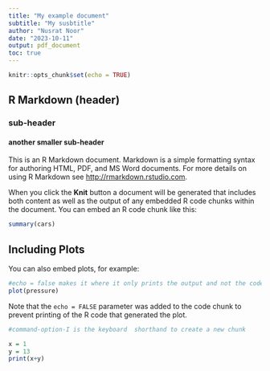 ```yaml
---
title: "My example document"
subtitle: "My susbtitle"
author: "Nusrat Noor"
date: "2023-10-11"
output: pdf_document
toc: true
---
```


```r
knitr::opts_chunk$set(echo = TRUE)
```

## R Markdown (header)
### sub-header
#### another smaller sub-header

This is an R Markdown document. Markdown is a simple formatting syntax for authoring HTML, PDF, and MS Word documents. For more details on using R Markdown see <http://rmarkdown.rstudio.com>.

When you click the **Knit** button a document will be generated that includes both content as well as the output of any embedded R code chunks within the document. You can embed an R code chunk like this:

```r
summary(cars)
```

## Including Plots

You can also embed plots, for example:

```r
#echo = false makes it where it only prints the output and not the code in the chunk, so  in this example, "plot(pressure)" doesnt show up in the document but the actual plot does show up.
plot(pressure)
```

Note that the `echo = FALSE` parameter was added to the code chunk to prevent printing of the R code that generated the plot.

```r
#command-option-I is the keyboard  shorthand to create a new chunk
```

```r
x = 1
y = 13
print(x+y)
```


